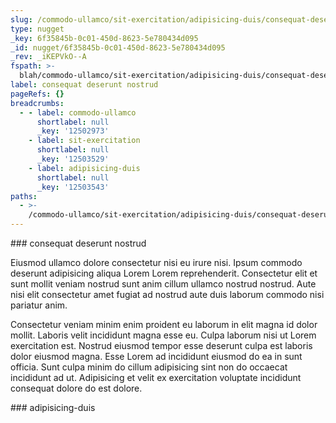 ```yaml
---
slug: /commodo-ullamco/sit-exercitation/adipisicing-duis/consequat-deserunt-nostrud
type: nugget
_key: 6f35845b-0c01-450d-8623-5e780434d095
_id: nugget/6f35845b-0c01-450d-8623-5e780434d095
_rev: _iKEPVkO--A
fspath: >-
  blah/commodo-ullamco/sit-exercitation/adipisicing-duis/consequat-deserunt-nostrud.md
label: consequat deserunt nostrud
pageRefs: {}
breadcrumbs:
  - - label: commodo-ullamco
      shortlabel: null
      _key: '12502973'
    - label: sit-exercitation
      shortlabel: null
      _key: '12503529'
    - label: adipisicing-duis
      shortlabel: null
      _key: '12503543'
paths:
  - >-
    /commodo-ullamco/sit-exercitation/adipisicing-duis/consequat-deserunt-nostrud
---
```


<NuggetArea>
<Nugget slug="/commodo-ullamco/sit-exercitation/adipisicing-duis/consequat-deserunt-nostrud" type="nugget" _key="6f35845b-0c01-450d-8623-5e780434d095" _id="nugget/6f35845b-0c01-450d-8623-5e780434d095" _rev="_iKEPVkO--A" fspath="blah/commodo-ullamco/sit-exercitation/adipisicing-duis/consequat-deserunt-nostrud.md" label="consequat deserunt nostrud" paths="/commodo-ullamco/sit-exercitation/adipisicing-duis/consequat-deserunt-nostrud">
<NuggetBody>
### consequat deserunt nostrud

Eiusmod ullamco dolore consectetur nisi eu irure nisi. Ipsum commodo deserunt adipisicing aliqua Lorem Lorem reprehenderit. Consectetur elit et sunt mollit veniam nostrud sunt anim cillum ullamco nostrud nostrud. Aute nisi elit consectetur amet fugiat ad nostrud aute duis laborum commodo nisi pariatur anim.

Consectetur veniam minim enim proident eu laborum in elit magna id dolor mollit. Laboris velit incididunt magna esse eu. Culpa laborum nisi ut Lorem exercitation est. Nostrud eiusmod tempor esse deserunt culpa est laboris dolor eiusmod magna. Esse Lorem ad incididunt eiusmod do ea in sunt officia. Sunt culpa minim do cillum adipisicing sint non do occaecat incididunt ad ut. Adipisicing et velit ex exercitation voluptate incididunt consequat dolore do est dolore.

</NuggetBody>
<Breadcrumbs>
<Crumbs>
<Crumb _key="12502973" label="commodo-ullamco" /><Crumb _key="12503529" label="sit-exercitation" /><Crumb _key="12503543" label="adipisicing-duis" />
</Crumbs>
</Breadcrumbs>
</Nugget>

<NuggetsInbound>
</NuggetsInbound>
<NuggetsOutbound>
</NuggetsOutbound>
</NuggetArea>
<PassagesInbound>
<Passage direction="inbound" type="passage" _key="12503543" _id="passage/12503543" _rev="_iKEPVkO--_" label="adipisicing-duis" passage="adipisicing-duis" fspath="blah/commodo-ullamco/sit-exercitation/adipisicing-duis" paths="/commodo-ullamco/sit-exercitation/adipisicing-duis" slug="/commodo-ullamco/sit-exercitation/adipisicing-duis">
<NuggetBody>
### adipisicing-duis

</NuggetBody>
<Breadcrumbs>
<Crumbs>
<Crumb _key="12502973" label="commodo-ullamco" /><Crumb _key="12503529" label="sit-exercitation" />
</Crumbs>
</Breadcrumbs>
</Passage>

</PassagesInbound>
<PassagesOutbound>
</PassagesOutbound>